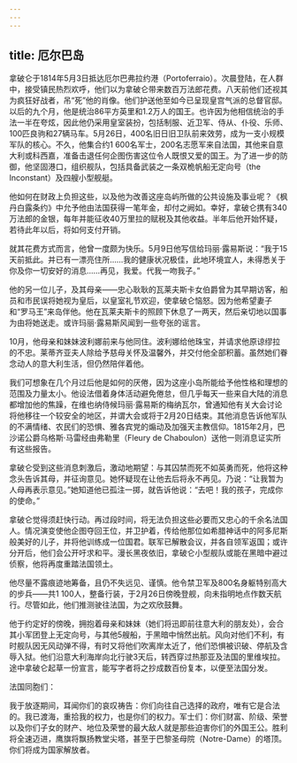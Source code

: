 ```yaml
---
---
---
```

title: 厄尔巴岛
---




拿破仑于1814年5月3日抵达厄尔巴弗拉约港（Portoferraio）。次晨登陆，在人群中，接受镇民热烈欢呼，他们以为拿破仑带来数百万法郎花费。八天前他们还视其为疯狂好战者，吊“死”他的肖像。他们护送他至如今已呈现皇宫气派的总督官邸。以后的九个月，他是统治86平方英里和1.2万人的国王。也许因为他相信统治的手法一半在夸炫，因此他仍采用皇室装扮，包括制服、近卫军、侍从、仆役、乐师、100匹良驹和27辆马车。5月26日，400名旧日旧卫队前来效劳，成为一支小规模军队的核心。不久，他集合约1 600名军士，200名志愿军来自法国，其他来自意大利或科西嘉，准备击退任何企图伤害这位令人既恨又爱的国王。为了进一步的防御，他坚固港口，组织舰队，包括具备武装之一条双桅帆船无定向号（the Inconstant）及四艘小型舰艇。

他如何在财政上负担这些，以及他为改善这座岛屿所做的公共设施及事业呢？《枫丹白露条约》中允予他由法国获得一笔年金，却付之阙如。幸好，拿破仑携有340万法郎的金银，每年并能征收40万里拉的赋税及其他收益。半年后他开始怀疑，若待此年以后，将如何支付开销。

就其花费方式而言，他曾一度颇为快乐。5月9日他写信给玛丽·露易斯说：“我于15天前抵此。并已有一漂亮住所……我的健康状况极佳，此地环境宜人，未得悉关于你及你一切安好的消息……再见，我爱。代我一吻我子。”

他的另一位儿子，及其母亲——忠心耿耿的瓦莱夫斯卡女伯爵曾为其早期访客，船员和市民误将她视为皇后，以皇室礼节欢迎，使拿破仑恼怒。因为他希望妻子和“罗马王”来岛伴他。他在瓦莱夫斯卡的照顾下休息了一两天，然后亲切地以国事为由将她送走。或许玛丽·露易斯风闻到一些夸张的谣言。

10月，他母亲和妹妹波利娜前来与他同住。波利娜给他珠宝，并请求他原谅缪拉的不忠。莱蒂齐亚夫人除给予慈母关怀及温馨外，并交付他全部积蓄。虽然她们眷念动人的意大利生活，但仍然陪伴着他。

我们可想象在几个月过后他是如何的厌倦，因为这座小岛所能给予他性格和理想的范围及力量太小。他设法借着身体活动避免倦怠，但几乎每天一些来自大陆的消息都增加他的焦躁，在维也纳侍候玛丽·露易斯的梅纳瓦尔，曾通知他有关大会讨论将他移往一个较安全的地区，并谓大会或将于2月20日结束。其他消息告诉他军队的不满情绪、农民们的恐惧、雅各宾党的煽动及加强天主教信仰。1815年2月，巴沙诺公爵乌格斯·马雷经由弗勒里（Fleury de Chaboulon）送他一则消息证实所有这些报告。

拿破仑受到这些消息刺激后，激动地期望：与其囚禁而死不如英勇而死，他将这种念头告诉其母，并征询意见。她怀疑现在让他去后将永不再见。乃说：“让我暂为人母再表示意见。”她知道他已孤注一掷，就告诉他说：“去吧！我的孩子，完成你的使命。”

拿破仑觉得须赶快行动。再过段时间，将无法负担这些必要而又忠心的千余名法国人。情况演变使他企图夺回王位，并卫护着，传给他那位如希腊神话中的阿多尼斯般美好的儿子，并将他训练成一位国君。联军已解散会议，并各自领军返国；或许分开后，他们会公开吁求和平。漫长黑夜依旧，拿破仑小型舰队或能在黑暗中避过侦察，他将再度重踏法国领土。

他尽量不露痕迹地筹备，且仍不失远见、谨慎。他令禁卫军及800名身躯特别高大的步兵——共1 100人，整备行装，于2月26日傍晚登舰，向未指明地点作数天航行。尽管如此，他们推测驶往法国，为之欢欣鼓舞。

他于约定好的傍晚，拥抱着母亲和妹妹（她们将迅即前往意大利的朋友处），会合其小军团登上无定向号，与其他5艘船，于黑暗中悄然出航。风向对他们不利，有时舰队因无风动弹不得，有时又将他们吹离岸太近了，他们恐惧被识破、停航及含辱入狱。他们沿意大利海岸向北行驶3天后，转西穿过热那亚及法国的里维埃拉。途中拿破仑起草一份宣言，能写字者将之抄成数百份复本，以便至法国分发。

法国同胞们：

我于放逐期间，耳闻你们的哀叹祷告：你们向往自己选择的政府，唯有它是合法的。我已渡海，重拾我的权力，也是你们的权力。军士们：你们财富、阶级、荣誉以及你们子女的财产、地位及荣誉的最大敌人就是那些迫害你们的外国王公。胜利将全速迈进，鹰旗将飘扬教堂尖塔，甚至于巴黎圣母院（Notre-Dame）的塔顶。你们将成为国家解放者。